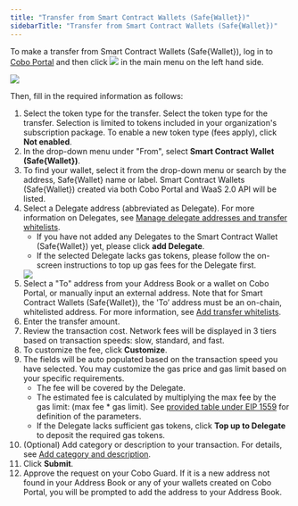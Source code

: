 ```yaml
---
title: "Transfer from Smart Contract Wallets (Safe{Wallet})"
sidebarTitle: "Transfer from Smart Contract Wallets (Safe{Wallet})"
---
```


To make a transfer from Smart Contract Wallets (Safe\{Wallet\}), log in to [Cobo Portal](https://portal.cobo.com/login) and then click <img src="/images/transfers/transfer-button.svg" className="icon"></img> in the main menu on the left hand side.

<img src="/images/transfers/transfer-button-location.png" className="screenshot_modal"/>
 

Then, fill in the required information as follows:

1. Select the token type for the transfer. Select the token type for the transfer. Selection is limited to tokens included in your organization's subscription package. To enable a new token type (fees apply), click **Not enabled**.
2. In the drop-down menu under "From", select **Smart Contract Wallet (Safe&#123;Wallet&#125;)**.
3. To find your wallet, select it from the drop-down menu or search by the address, Safe&#123;Wallet&#125; name or label. Smart Contract Wallets (Safe&#123;Wallet&#125;) created via both Cobo Portal and WaaS 2.0 API will be listed.
4. Select a Delegate address (abbreviated as Delegate). For more information on Delegates, see [Manage delegate addresses and transfer whitelists](/cn/portal/smart-contract-wallets/delegate-intro).
    - If you have not added any Delegates to the Smart Contract Wallet (Safe&#123;Wallet&#125;) yet, please click **add Delegate**.
    - If the selected Delegate lacks gas tokens, please follow the on-screen instructions to top up gas fees for the Delegate first.
    <img src="/images/transfers/add-delegate.png" className="screenshot_modal"/>
5. Select a "To" address from your Address Book or a wallet on Cobo Portal, or manually input an external address. Note that for Smart Contract Wallets (Safe&#123;Wallet&#125;), the 'To’ address must be an on-chain, whitelisted address. For more information, see [Add transfer whitelists](/cn/portal/smart-contract-wallets/transfer-whitelists).
6. Enter the transfer amount.
7. Review the transaction cost. Network fees will be displayed in 3 tiers based on transaction speeds: slow, standard, and fast.
8. To customize the fee, click **Customize**.
9. The fields will be auto populated based on the transaction speed you have selected. You may customize the gas price and gas limit based on your specific requirements.
    - The fee will be covered by the Delegate.
    - The estimated fee is calculated by multiplying the max fee by the gas limit: (max fee * gas limit). See [provided table under EIP 1559](/cn/portal/transfers/from-mpc-wallets#eip1559) for definition of the parameters.
    - If the Delegate lacks sufficient gas tokens, click **Top up to Delegate** to deposit the required gas tokens.
10. (Optional) Add category or description to your transaction. For details, see [Add category and description](/cn/portal/transfers/add-category).
11. Click **Submit**.
12. Approve the request on your Cobo Guard. If it is a new address not found in your Address Book or any of your wallets created on Cobo Portal, you will be prompted to add the address to your Address Book.




